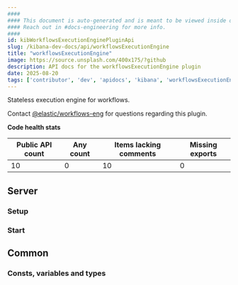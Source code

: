 ```yaml
---
####
#### This document is auto-generated and is meant to be viewed inside our experimental, new docs system.
#### Reach out in #docs-engineering for more info.
####
id: kibWorkflowsExecutionEnginePluginApi
slug: /kibana-dev-docs/api/workflowsExecutionEngine
title: "workflowsExecutionEngine"
image: https://source.unsplash.com/400x175/?github
description: API docs for the workflowsExecutionEngine plugin
date: 2025-08-20
tags: ['contributor', 'dev', 'apidocs', 'kibana', 'workflowsExecutionEngine']
---
```


Stateless execution engine for workflows.

Contact [@elastic/workflows-eng](https://github.com/orgs/elastic/teams/workflows-eng) for questions regarding this plugin.

**Code health stats**

| Public API count  | Any count | Items lacking comments | Missing exports |
|-------------------|-----------|------------------------|-----------------|
| 10 | 0 | 10 | 0 |

## Server

### Setup
<DocDefinitionList data={[workflowsExecutionEngineObj.server.setup]}/>

### Start
<DocDefinitionList data={[workflowsExecutionEngineObj.server.start]}/>

## Common

### Consts, variables and types
<DocDefinitionList data={workflowsExecutionEngineObj.common.misc}/>

